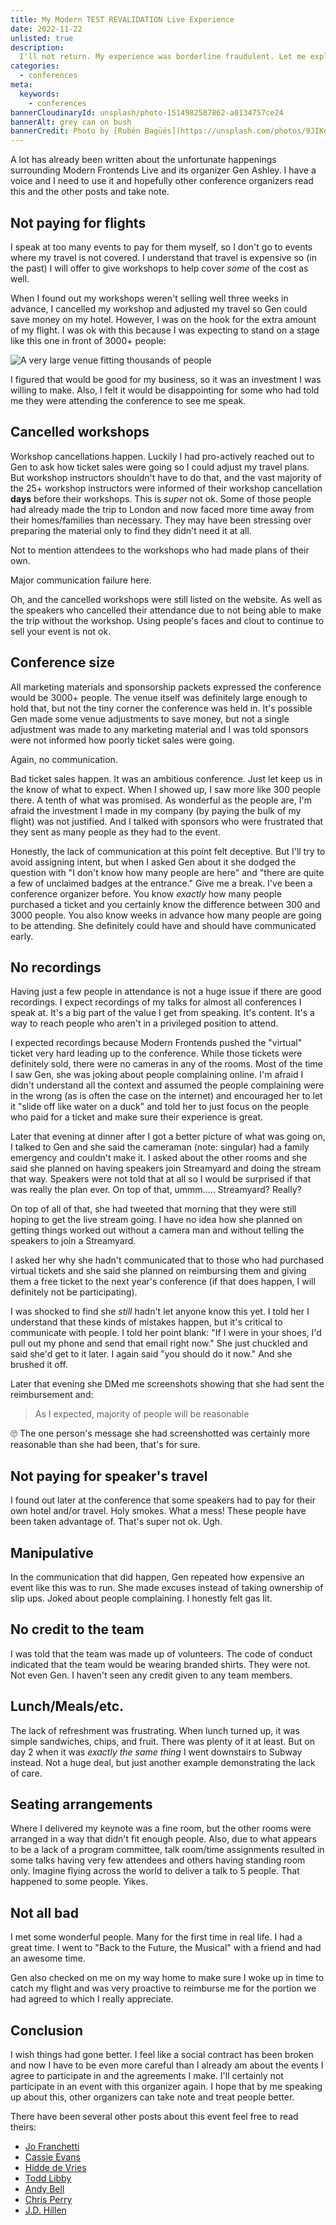 ```yaml
---
title: My Modern TEST REVALIDATION Live Experience
date: 2022-11-22
unlisted: true
description:
  I'll not return. My experience was borderline fraudulent. Let me explain.
categories:
  - conferences
meta:
  keywords:
    - conferences
bannerCloudinaryId: unsplash/photo-1514982587862-a0134757ce24
bannerAlt: grey can on bush
bannerCredit: Photo by [Rubén Bagüés](https://unsplash.com/photos/9JIKom7Z9a0)
---
```


A lot has already been written about the unfortunate happenings surrounding
Modern Frontends Live and its organizer Gen Ashley. I have a voice and I need to
use it and hopefully other conference organizers read this and the other posts
and take note.

## Not paying for flights

I speak at too many events to pay for them myself, so I don't go to events where
my travel is not covered. I understand that travel is expensive so (in the past)
I will offer to give workshops to help cover _some_ of the cost as well.

When I found out my workshops weren't selling well three weeks in advance, I
cancelled my workshop and adjusted my travel so Gen could save money on my
hotel. However, I was on the hook for the extra amount of my flight. I was ok
with this because I was expecting to stand on a stage like this one in front of
3000+ people:

![A very large venue fitting thousands of people](https://res.cloudinary.com/kentcdodds-com/image/upload/kentcdodds.com/blog/my-modern-frontends-live-experience/venue.jpg)

I figured that would be good for my business, so it was an investment I was
willing to make. Also, I felt it would be disappointing for some who had told me
they were attending the conference to see me speak.

## Cancelled workshops

Workshop cancellations happen. Luckily I had pro-actively reached out to Gen to
ask how ticket sales were going so I could adjust my travel plans. But workshop
instructors shouldn't have to do that, and the vast majority of the 25+ workshop
instructors were informed of their workshop cancellation **days** before their
workshops. This is _super_ not ok. Some of those people had already made the
trip to London and now faced more time away from their homes/families than
necessary. They may have been stressing over preparing the material only to find
they didn't need it at all.

Not to mention attendees to the workshops who had made plans of their own.

Major communication failure here.

Oh, and the cancelled workshops were still listed on the website. As well as the
speakers who cancelled their attendance due to not being able to make the trip
without the workshop. Using people's faces and clout to continue to sell your
event is not ok.

## Conference size

All marketing materials and sponsorship packets expressed the conference would
be 3000+ people. The venue itself was definitely large enough to hold that, but
not the tiny corner the conference was held in. It's possible Gen made some
venue adjustments to save money, but not a single adjustment was made to any
marketing material and I was told sponsors were not informed how poorly ticket
sales were going.

Again, no communication.

Bad ticket sales happen. It was an ambitious conference. Just let keep us in the
know of what to expect. When I showed up, I saw more like 300 people there. A
tenth of what was promised. As wonderful as the people are, I'm afraid the
investment I made in my company (by paying the bulk of my flight) was not
justified. And I talked with sponsors who were frustrated that they sent as many
people as they had to the event.

Honestly, the lack of communication at this point felt deceptive. But I'll try
to avoid assigning intent, but when I asked Gen about it she dodged the question
with "I don't know how many people are here" and "there are quite a few of
unclaimed badges at the entrance." Give me a break. I've been a conference
organizer before. You know _exactly_ how many people purchased a ticket and you
certainly know the difference between 300 and 3000 people. You also know weeks
in advance how many people are going to be attending. She definitely could have
and should have communicated early.

## No recordings

Having just a few people in attendance is not a huge issue if there are good
recordings. I expect recordings of my talks for almost all conferences I speak
at. It's a big part of the value I get from speaking. It's content. It's a way
to reach people who aren't in a privileged position to attend.

I expected recordings because Modern Frontends pushed the "virtual" ticket very
hard leading up to the conference. While those tickets were definitely sold,
there were no cameras in any of the rooms. Most of the time I saw Gen, she was
joking about people complaining online. I'm afraid I didn't understand all the
context and assumed the people complaining were in the wrong (as is often the
case on the internet) and encouraged her to let it "slide off like water on a
duck" and told her to just focus on the people who paid for a ticket and make
sure their experience is great.

Later that evening at dinner after I got a better picture of what was going on,
I talked to Gen and she said the cameraman (note: singular) had a family
emergency and couldn't make it. I asked about the other rooms and she said she
planned on having speakers join Streamyard and doing the stream that way.
Speakers were not told that at all so I would be surprised if that was really
the plan ever. On top of that, ummm..... Streamyard? Really?

On top of all of that, she had tweeted that morning that they were still hoping
to get the live stream going. I have no idea how she planned on getting things
worked out without a camera man and without telling the speakers to join a
Streamyard.

I asked her why she hadn't communicated that to those who had purchased virtual
tickets and she said she planned on reimbursing them and giving them a free
ticket to the next year's conference (if that does happen, I will definitely not
be participating).

I was shocked to find she _still_ hadn't let anyone know this yet. I told her I
understand that these kinds of mistakes happen, but it's critical to communicate
with people. I told her point blank: "If I were in your shoes, I'd pull out my
phone and send that email right now." She just chuckled and said she'd get to it
later. I again said "you should do it now." And she brushed it off.

Later that evening she DMed me screenshots showing that she had sent the
reimbursement and:

> As I expected, majority of people will be reasonable

🙄 The one person's message she had screenshotted was certainly more reasonable
than she had been, that's for sure.

## Not paying for speaker's travel

I found out later at the conference that some speakers had to pay for their own
hotel and/or travel. Holy smokes. What a mess! These people have been taken
advantage of. That's super not ok. Ugh.

## Manipulative

In the communication that did happen, Gen repeated how expensive an event like
this was to run. She made excuses instead of taking ownership of slip ups. Joked
about people complaining. I honestly felt gas lit.

## No credit to the team

I was told that the team was made up of volunteers. The code of conduct
indicated that the team would be wearing branded shirts. They were not. Not even
Gen. I haven't seen any credit given to any team members.

## Lunch/Meals/etc.

The lack of refreshment was frustrating. When lunch turned up, it was simple
sandwiches, chips, and fruit. There was plenty of it at least. But on day 2 when
it was _exactly the same thing_ I went downstairs to Subway instead. Not a huge
deal, but just another example demonstrating the lack of care.

## Seating arrangements

Where I delivered my keynote was a fine room, but the other rooms were arranged
in a way that didn't fit enough people. Also, due to what appears to be a lack
of a program committee, talk room/time assignments resulted in some talks having
very few attendees and others having standing room only. Imagine flying across
the world to deliver a talk to 5 people. That happened to some people. Yikes.

## Not all bad

I met some wonderful people. Many for the first time in real life. I had a great
time. I went to "Back to the Future, the Musical" with a friend and had an
awesome time.

Gen also checked on me on my way home to make sure I woke up in time to catch my
flight and was very proactive to reimburse me for the portion we had agreed to
which I really appreciate.

## Conclusion

I wish things had gone better. I feel like a social contract has been broken and
now I have to be even more careful than I already am about the events I agree to
participate in and the agreements I make. I'll certainly not participate in an
event with this organizer again. I hope that by me speaking up about this, other
organizers can take note and treat people better.

There have been several other posts about this event feel free to read theirs:

- [Jo Franchetti](https://dev.to/thisisjofrank/my-experience-of-modern-frontends-conference-1cgg)
- [Cassie Evans](https://www.cassie.codes/posts/modern-frontends/)
- [Hidde de Vries](https://hidde.blog/modern-frontends-live/)
- [Todd Libby](https://toddl.dev/posts/modern-frontends/)
- [Andy Bell](https://andy-bell.co.uk/modern-frontends-live/)
- [Chris Perry](https://christopherallanperry.github.io/blog/2022/11/20/modern_frontends-an_attendees_perspective.html)
- [J.D. Hillen](https://jdhillen.com/blog/my-experience-at-modern-frontends-live/)

